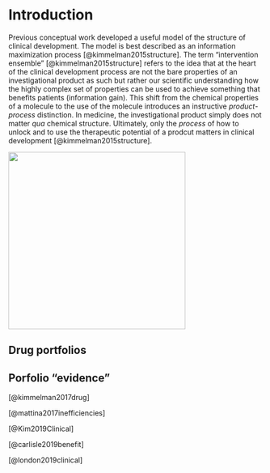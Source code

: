 # Introduction


Previous conceptual work developed a useful model of the structure of clinical development. The model is best described as an information maximization process [@kimmelman2015structure]. The term "intervention ensemble" [@kimmelman2015structure] refers to the idea that at the heart of the clinical development process are not the bare properties of an investigational product as such but rather our scientific understanding how the highly complex set of properties can be used to achieve something that benefits patients (information gain). This shift from the chemical properties of a molecule to the use of the molecule introduces an instructive *product*-*process* distinction. In medicine, the investigational product simply does not matter *qua* chemical structure. Ultimately, only the *process* of how to unlock and to use the therapeutic potential of a prodcut matters in clinical development [@kimmelman2015structure].

![](https://media.giphy.com/media/niL4NM57bz2gw/giphy.gif){width=350px}

## Drug portfolios

## Porfolio "evidence"

[@kimmelman2017drug]

[@mattina2017inefficiencies]

[@Kim2019Clinical]

[@carlisle2019benefit]

[@london2019clinical]